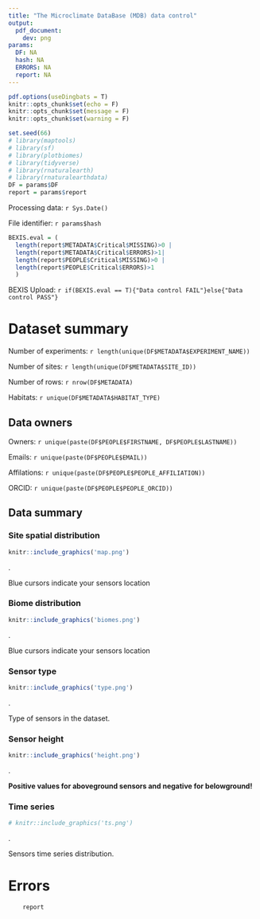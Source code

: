 ---
title: "The Microclimate DataBase (MDB) data control"
output: 
  pdf_document:
    dev: png
params:
  DF: NA
  hash: NA
  ERRORS: NA
  report: NA
---

```{r setup, include=FALSE}
pdf.options(useDingbats = T)
knitr::opts_chunk$set(echo = F)
knitr::opts_chunk$set(message = F)
knitr::opts_chunk$set(warning = F)
```

```{r}
set.seed(66)
# library(maptools)
# library(sf)
# library(plotbiomes)
# library(tidyverse)
# library(rnaturalearth)
# library(rnaturalearthdata)
DF = params$DF
report = params$report
```

Processing data: `r Sys.Date()`

File identifier: `r params$hash`

```{r}
BEXIS.eval = (
  length(report$METADATA$Critical$MISSING)>0 |
  length(report$METADATA$Critical$ERRORS)>1|
  length(report$PEOPLE$Critical$MISSING)>0 |
  length(report$PEOPLE$Critical$ERRORS)>1
  )
```

BEXIS Upload: `r if(BEXIS.eval == T){"Data control FAIL"}else{"Data control PASS"}`

# Dataset summary

Number of experiments: `r length(unique(DF$METADATA$EXPERIMENT_NAME))`

Number of sites: `r length(unique(DF$METADATA$SITE_ID))`

Number of rows: `r nrow(DF$METADATA)`

Habitats: `r unique(DF$METADATA$HABITAT_TYPE)`

## Data owners

Owners: `r unique(paste(DF$PEOPLE$FIRSTNAME, DF$PEOPLE$LASTNAME))`

Emails: `r unique(paste(DF$PEOPLE$EMAIL))` 

Affilations: `r unique(paste(DF$PEOPLE$PEOPLE_AFFILIATION))`

ORCID: `r unique(paste(DF$PEOPLE$PEOPLE_ORCID))`

## Data summary

### Site spatial distribution

```{r, echo=FALSE, out.width = '100%'}
knitr::include_graphics('map.png')
```
.

Blue cursors indicate your sensors location

### Biome distribution

```{r, echo=FALSE, out.width = '100%'}
knitr::include_graphics('biomes.png')
```
.

Blue cursors indicate your sensors location

### Sensor type

```{r, echo=FALSE, out.width = '100%'}
knitr::include_graphics('type.png')
```
.

Type of sensors in the dataset.

### Sensor height

```{r, echo=FALSE, out.width = '100%'}
knitr::include_graphics('height.png')
```
.

**Positive values for aboveground sensors and negative for belowground!**

### Time series

```{r, echo=FALSE, out.width = '100%'}
# knitr::include_graphics('ts.png')
```
.

Sensors time series distribution.

# Errors

```{r}
    report
```